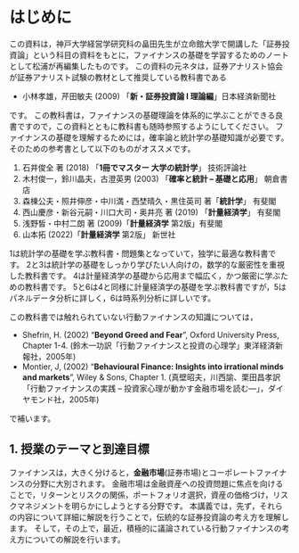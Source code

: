 # はじめに

この資料は，神戸大学経営学研究科の畠田先生が立命館大学で開講した「証券投資論」という科目の資料をもとに，ファイナンスの基礎を学習するためのノートとして松浦が再編集したものです。
この資料の元ネタは，証券アナリスト協会が証券アナリスト試験の教材として推奨している教科書である

- 小林孝雄，芹田敏夫 (2009) 「**新・証券投資論 I 理論編**」日本経済新聞社

です。
この教科書は，ファイナンスの基礎理論を体系的に学ぶことができる良書ですので，この資料とともに教科書も随時参照するようにしてください。
ファイナンスの基礎を理解するためには，確率論と統計学の基礎知識が必要です。そのための参考書として以下のものがオススメです。

1. 石井俊全 著 (2018) 「**1冊でマスター 大学の統計学**」 技術評論社
2. 木村俊一，鈴川晶夫，古澄英男 (2003) 「**確率と統計 -- 基礎と応用**」 朝倉書店
3. 森棟公夫・照井伸彦・中川満・西埜晴久・黒住英司 著「**統計学**」 有斐閣
4. 西山慶彦・新谷元嗣・川口大司・奥井亮 著 (2019) 「**計量経済学**」 有斐閣
5. 浅野皙・中村二朗 著 (2009)「**計量経済学** 第2版」有斐閣
6. 山本拓 (2022)「**計量経済学** 第2版」 新世社

1は統計学の基礎を学ぶ教科書・問題集となっていて，独学に最適な教科書です。
2と3は統計学の基礎をしっかり学びたい人向けの，数学的な厳密性を重視した教科書です。
4は計量経済学の基礎から応用まで幅広く，かつ厳密に学ぶための教科書です。
5と6は4と同様に計量経済学の基礎を学ぶ教科書ですが，5はパネルデータ分析に詳しく，6は時系列分析に詳しいです。


この教科書では触れられていない行動ファイナンスの知識については，

- Shefrin, H. (2002) "**Beyond Greed and Fear**", Oxford University Press, Chapter 1-4. (鈴木一功訳「行動ファイナンスと投資の心理学」東洋経済新報社，2005年)
- Montier, J, (2002) "**Behavioural Finance: Insights into irrational minds and markets**", Wiley & Sons, Chapter 1. (真壁昭夫，川西諭、栗田昌孝訳「行動ファイナンスの実践 -- 投資家心理が動かす金融市場を読む---」，ダイヤモンド社，2005年)

で補います。

## 1. 授業のテーマと到達目標

ファイナンスは，大きく分けると，**金融市場**(証券市場)とコーポレートファイナンスの分野に大別されます。
金融市場は金融資産への投資問題に焦点を向けることで，リターンとリスクの関係，ポートフォリオ選択，資産の価格づけ，リスクマネジメントを明らかにしようとする分野です。
本講義では，先ず，それらの内容について詳細に解説を行うことで，伝統的な証券投資論の考え方を理解します。
そして，その上で，最近，積極的に議論されている行動ファイナンスの考え方についての解説を行います。
